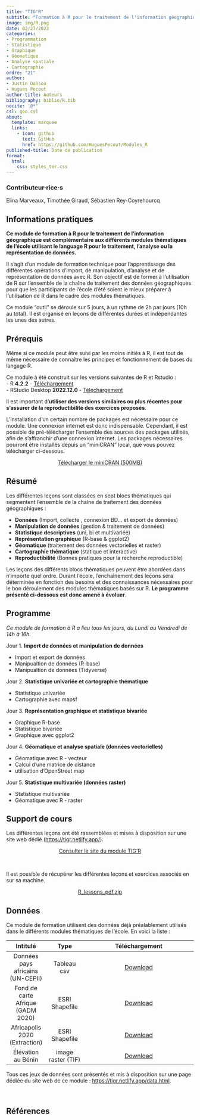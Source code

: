 ```yaml
---
title: "TIG'R"
subtitle: "Formation à R pour le traitement de l'information géographique"
image: img/R.png
date: 02/27/2023
categories: 
- Programmation
- Statistique
- Graphique
- Géomatique
- Analyse spatiale
- Cartographie
ordre: "21" 
author: 
- Justin Dansou
- Hugues Pecout
author-title: Auteurs
bibliography: biblio/R.bib
nocite: '@*'
csl: geo.csl
about:
  template: marquee
  links:
    - icon: github
      text: GitHub
      href: https://github.com/HuguesPecout/Modules_R
published-title: Date de publication 
format:
  html: 
    css: styles_ter.css
---
```


::: {#contrib}
### Contributeur·rice·s

Elina Marveaux, Timothée Giraud, Sébastien Rey-Coyrehourcq
:::

## <i class="bi bi-info-circle"></i> Informations pratiques

**Ce module de formation à R pour le traitement de l'information géographique est complémentaire aux différents modules thématiques de l'école utilisant le language R pour le traitement, l'analyse ou la représentation de données.**

Il s'agit d'un module de formation technique pour l'apprentissage des différentes opérations d'import, de manipulation, d'analyse et de représentation de données avec R. Son objectif est de former à l'utilisation de R sur l'ensemble de la chaîne de traitement des données géographiques pour que les participants de l'école d'été soient le mieux préparer à l'utilisation de R dans le cadre des modules thématiques.

Ce module "outil" se déroule sur 5 jours, à un rythme de 2h par jours (10h au total). Il est organisé en leçons de différentes durées et indépendantes les unes des autres.

## <i class="bi bi-ui-checks-grid"></i> Prérequis

Même si ce module peut être suivi par les moins initiés à R, il est tout de même nécessaire de connaître les principes et fonctionnement de bases du langage R.

Ce module à été construit sur les versions suivantes de R et Rstudio :\
- R **4.2.2** - [Téléchargement](https://cran.r-project.org/)\
- RStudio Desktop **2022.12.0** - [Téléchargement](https://posit.co/download/rstudio-desktop/)

Il est important d'**utiliser des versions similaires ou plus récentes pour s'assurer de la reproductibilité des exercices proposés**.

L'installation d'un certain nombre de packages est nécessaire pour ce module. Une connexion internet est donc indispensable. Cependant, il est possible de pré-télécharger l'ensemble des sources des packages utilisés, afin de s'affranchir d'une connexion internet. Les packages nécessaires pourront être installés depuis un "miniCRAN" local, que vous pouvez télécharger ci-dessous.

<center><a href="https://bit.ly/3X1L4lk" class="btn btn-warning" role="button" aria-disabled="true"><i class="bi bi-cloud-arrow-down"></i> Télécharger le miniCRAN (500MB) </a></center>

## <i class="bi bi-bookmark"></i> Résumé

Les différentes leçons sont classées en sept blocs thématiques qui segmentent l'ensemble de la chaîne de traitement des données géographiques :

-   **Données** (Import, collecte , connexion BD... et export de données)
-   **Manipulation de données** (gestion & traitement de données)
-   **Statistique descriptives** (uni, bi et multivariée)
-   **Représentation graphique** (R-base & ggplot2)
-   **Géomatique** (traitement des données vectorielles et raster)
-   **Cartographie thématique** (statique et interactive)
-   **Reproductibilité** (Bonnes pratiques pour la recherche reproductible)

Les leçons des différents blocs thématiques peuvent être abordées dans n'importe quel ordre. Durant l'école, l'enchaînement des leçons sera déterminée en fonction des besoins et des connaissances nécessaires pour le bon déroulement des modules thématiques basés sur R. **Le programme présenté ci-dessous est donc amené à évoluer**.

## <i class="bi bi-calendar-week"></i> Programme

*Ce module de formation à R a lieu tous les jours, du Lundi au Vendredi de 14h à 16h.*

Jour 1. **Import de données et manipulation de données**

-   Import et export de données
-   Manipualtion de données (R-base)
-   Manipualtion de données (Tidyverse)

Jour 2. **Statistique univariée et cartographie thématique**

-   Statistique univariée
-   Cartographie avec mapsf

Jour 3. **Représentation graphique et statistique bivariée**

-   Graphique R-base
-   Statistique bivariée
-   Graphique avec ggplot2

Jour 4. **Géomatique et analyse spatiale (données vectorielles)**

-   Géomatique avec R - vecteur
-   Calcul d'une matrice de distance
-   utilisation d'OpenStreet map

Jour 5. **Statistique multivariée (données raster)**

-   Statistique multivariée
-   Géomatique avec R - raster

## <i class="bi bi-person-video3"></i> Support de cours

Les différentes leçons ont été rassemblées et mises à disposition sur une site web dédié (<https://tigr.netlify.app/>).

<center><a href="https://tigr.netlify.app/" class="btn btn-warning" role="button" aria-disabled="true"><i class="bi bi-eye"></i> Consulter le site du module TIG'R</a></center>

\

Il est possible de récupérer les différentes leçons et exercices associés en sur sa machine.

<center><a href="" class="btn btn-info" role="button" aria-disabled="true"><i class="bi bi-cloud-arrow-down"></i> R_lessons_pdf.zip</a></center>

## <i class="bi bi-clipboard-data"></i> Données

Ce module de formation utilisent des données déjà préalablement utilisés dans le différents modules thématiques de l'école. En voici la liste :

|             Intitulé              |        Type        |                                                                     Téléchargement                                                                      |
|:-------------:|:-------------:|:----------------------------------------:|
| Données pays africains (UN-CEPII) |    Tableau csv     | <a href="https://bit.ly/3DaCAkX" class="btn btn-outline-warning" role="button" aria-disabled="true"><i class="bi bi-cloud-arrow-down"></i> Download</a> |
| Fond de carte Afrique (GADM 2020) |   ESRI Shapefile   | <a href="https://bit.ly/3DaAUb2" class="btn btn-outline-warning" role="button" aria-disabled="true"><i class="bi bi-cloud-arrow-down"></i> Download</a> |
|   Africapolis 2020 (Extraction)   |   ESRI Shapefile   | <a href="https://bit.ly/3wnQKeG" class="btn btn-outline-warning" role="button" aria-disabled="true"><i class="bi bi-cloud-arrow-down"></i> Download</a> |
|        Élévation au Bénin         | image raster (TIF) | <a href="https://bit.ly/3XqLAKR" class="btn btn-outline-warning" role="button" aria-disabled="true"><i class="bi bi-cloud-arrow-down"></i> Download</a> |

Tous ces jeux de données sont présentés et mis à disposition sur une page dédiée du site web de ce module : <https://tigr.netlify.app/data.html>.

\

## <i class="bi bi-file-earmark-text"></i> Références

::: {#refs}
:::
